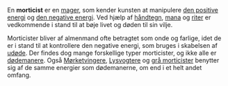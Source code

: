 {{title:Morticist}}
{{author:Laura Holmegaard}}
{{timestamp:2009-10-29T14:53:29Z}}
{{copyright:Morticist}}
En '''morticist''' er en [[mager]], som kender kunsten at manipulere [[den positive energi]] og [[den negative energi]]. Ved hjælp af [[håndtegn]], [[mana]] og [[rite|riter]] er vedkommende i stand til at bøje livet og døden til sin vilje.

Morticister bliver af almenmand ofte betragtet som onde og farlige, idet de er i stand til at kontrollere den negative energi, som bruges i skabelsen af [[udøde]].
Der findes dog mange forskellige typer morticister, og ikke alle er [[dødemaner|dødemanere]]. Også [[Mørketvinger|Mørketvingere]], [[Lysvogter|Lysvogtere]] og [[grå morticist|grå morticister]] benytter sig af de samme energier som dødemanerne, om end i et helt andet omfang.